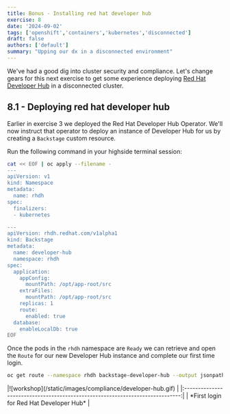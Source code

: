 ```yaml
---
title: Bonus - Installing red hat developer hub
exercise: 8
date: '2024-09-02'
tags: ['openshift','containers','kubernetes','disconnected']
draft: false
authors: ['default']
summary: "Upping our dx in a disconnected environment"
---
```


We've had a good dig into cluster security and compliance. Let's change gears for this next exercise to get some experience deploying [Red Hat Developer Hub](https://developers.redhat.com/rhdh/overview) in a disconnected cluster.


## 8.1 - Deploying red hat developer hub

Earlier in exercise 3 we deployed the Red Hat Developer Hub Operator. We'll now instruct that operator to deploy an instance of Developer Hub for us by creating a `Backstage` custom resource.

Run the following command in your highside terminal session:

```bash
cat << EOF | oc apply --filename -
---
apiVersion: v1
kind: Namespace
metadata:
  name: rhdh
spec:
  finalizers:
  - kubernetes

---
apiVersion: rhdh.redhat.com/v1alpha1
kind: Backstage
metadata:
  name: developer-hub
  namespace: rhdh
spec:
  application:
    appConfig:
      mountPath: /opt/app-root/src
    extraFiles:
      mountPath: /opt/app-root/src
    replicas: 1
    route:
      enabled: true
  database:
    enableLocalDb: true
EOF
```

Once the pods in the `rhdh` namespace are `Ready` we can retrieve and open the `Route` for our new Developer Hub instance and complete our first time login.

```bash
oc get route --namespace rhdh backstage-developer-hub --output jsonpath='{.spec.host}'
```

<Zoom>
|![workshop](/static/images/compliance/developer-hub.gif)                       |
|:-----------------------------------------------------------------------------:|
| *First login for Red Hat Developer Hub*                                       |
</Zoom>

